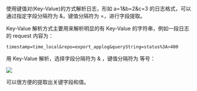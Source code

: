 使用键值对(Key-Value)的方式解析日志，形如 a=1&b=2&c=3 的日志格式，可以通过指定字段分隔符为 &，键值分隔符为 =，进行字段提取。

Key-Value 解析方式主要用来解析明显的有 Key-Value 的字符串，例如一段日志的 request 内容为：

```
timestamp=time_local&repo=export_applog&queryString=status%3A>400
```

用 Key-Value 解析，选择字段分隔符为 & ，键值分隔符为 等号：

![](https://pandora-kibana.qiniu.com/rule/key_value.png)

可以很方便的提取出关键字段和值。


